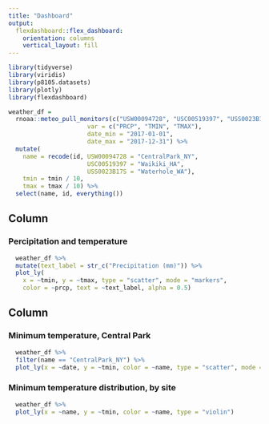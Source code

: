 ```yaml
---
title: "Dashboard"
output:  
  flexdashboard::flex_dashboard:
    orientation: columns
    vertical_layout: fill
---
```


```r
library(tidyverse)
library(viridis)
library(p8105.datasets)
library(plotly)
library(flexdashboard)

weather_df = 
  rnoaa::meteo_pull_monitors(c("USW00094728", "USC00519397", "USS0023B17S"),
                      var = c("PRCP", "TMIN", "TMAX"), 
                      date_min = "2017-01-01",
                      date_max = "2017-12-31") %>%
  mutate(
    name = recode(id, USW00094728 = "CentralPark_NY", 
                      USC00519397 = "Waikiki_HA",
                      USS0023B17S = "Waterhole_WA"),
    tmin = tmin / 10,
    tmax = tmax / 10) %>%
  select(name, id, everything())
```

Column {data-width=500}
-----------------------------------------------------------------------

### Percipitation and temperature

```r
  weather_df %>% 
  mutate(text_label = str_c("Precipitation (mm)")) %>% 
  plot_ly(
    x = ~tmin, y = ~tmax, type = "scatter", mode = "markers",
    color = ~prcp, text = ~text_label, alpha = 0.5)
```

Column {data-width=300}
-----------------------------------------------------------------------

### Minimum temperature, Central Park

```r
  weather_df %>% 
  filter(name == "CentralPark_NY") %>% 
  plot_ly(x = ~date, y = ~tmin, color = ~name, type = "scatter", mode = "lines", fill = "tozeroy")
```

### Minimum temperature distribution, by site

```r
  weather_df %>% 
  plot_ly(x = ~name, y = ~tmin, color = ~name, type = "violin")
```

